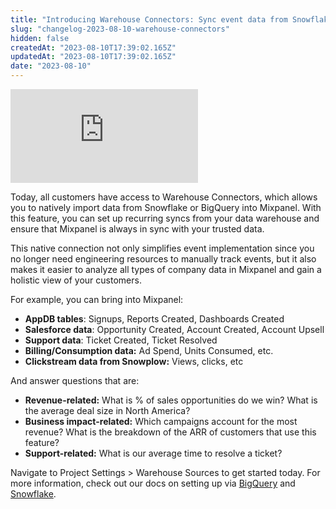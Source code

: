 ```yaml
---
title: "Introducing Warehouse Connectors: Sync event data from Snowflake & BigQuery into Mixpanel"
slug: "changelog-2023-08-10-warehouse-connectors"
hidden: false
createdAt: "2023-08-10T17:39:02.165Z"
updatedAt: "2023-08-10T17:39:02.165Z"
date: "2023-08-10"
---
```


<div style={{position: 'relative', 'padding-bottom': '64.90384615384616%', height: 0}}>
    <iframe src="https://www.loom.com/embed/04f4ea75310744cdab477e1b47684db3?sid=ae77291d-d61a-4f91-9be0-887206896b18"
        frameborder="0"
        webkitallowfullscreen mozallowfullscreen allowfullscreen
        style={{position: 'absolute', 'top': 0, 'left': 0, 'width': '100%', 'height': '100%'}}>
    </iframe>
</div>

Today, all customers have access to Warehouse Connectors, which allows you to natively import data from Snowflake or BigQuery into Mixpanel. With this feature, you can set up recurring syncs from your data warehouse and ensure that Mixpanel is always in sync with your trusted data.

This native connection not only simplifies event implementation since you no longer need engineering resources to manually track events, but it also makes it easier to analyze all types of company data in Mixpanel and gain a holistic view of your customers.

For example, you can bring into Mixpanel:

- **AppDB tables**: Signups, Reports Created, Dashboards Created
- **Salesforce data**: Opportunity Created, Account Created, Account Upsell
- **Support data**: Ticket Created, Ticket Resolved
- **Billing/Consumption data:** Ad Spend, Units Consumed, etc.
- **Clickstream data from Snowplow:** Views, clicks, etc

And answer questions that are:

- **Revenue-related:** What is % of sales opportunities do we win? What is the average deal size in North America?
- **Business impact-related:** Which campaigns account for the most revenue? What is the breakdown of the ARR of customers that use this feature?
- **Support-related:** What is our average time to resolve a ticket?

Navigate to Project Settings > Warehouse Sources to get started today. For more information, check out our docs on setting up via [BigQuery](https://docs.mixpanel.com/docs/tracking/integrations/bigquery) and [Snowflake](https://docs.mixpanel.com/docs/tracking/integrations/snowflake).
